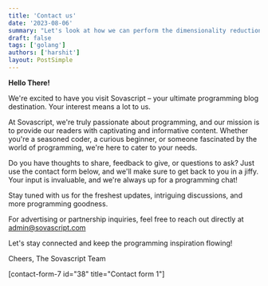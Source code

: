 ```yaml
---
title: 'Contact us'
date: '2023-08-06'
summary: "Let's look at how we can perform the dimensionality reduction using the Auto-Encoders using Tensorflow"
draft: false
tags: ['golang']
authors: ['harshit']
layout: PostSimple
---
```


**Hello There!**

We're excited to have you visit Sovascript – your ultimate programming blog destination. Your interest means a lot to us.

At Sovascript, we're truly passionate about programming, and our mission is to provide our readers with captivating and informative content. Whether you're a seasoned coder, a curious beginner, or someone fascinated by the world of programming, we're here to cater to your needs.

Do you have thoughts to share, feedback to give, or questions to ask? Just use the contact form below, and we'll make sure to get back to you in a jiffy. Your input is invaluable, and we're always up for a programming chat!

Stay tuned with us for the freshest updates, intriguing discussions, and more programming goodness.

For advertising or partnership inquiries, feel free to reach out directly at admin@sovascript.com

Let's stay connected and keep the programming inspiration flowing!

Cheers, The Sovascript Team

\[contact-form-7 id="38" title="Contact form 1"\]
